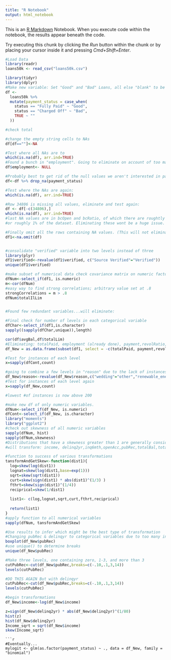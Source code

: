 ```yaml
---
title: "R Notebook"
output: html_notebook
---
```


This is an [R Markdown](http://rmarkdown.rstudio.com) Notebook. When you execute code within the notebook, the results appear beneath the code. 

Try executing this chunk by clicking the *Run* button within the chunk or by placing your cursor inside it and pressing *Cmd+Shift+Enter*. 

```r
#Load Data
library(readr)
loans50k <- read_csv("loans50k.csv")
```
```r
library(tidyr)
library(dplyr)
#Make new variable: Set "Good" and "Bad" Loans, all else "blank" to be removed later
df <-
  loans50k %>%
  mutate(payment_status = case_when(
    status == "Fully Paid" ~ "Good", 
    status == "Charged Off" ~ "Bad",
    TRUE ~ ""
  ))

#check total

#change the empty string cells to NAs
df[df==""]<-NA

#Test where all NAs are to 
which(is.na(df), arr.ind=TRUE)
#Found a bunch in "employment". Going to eliminate on account of too many levels/NA values.  
df$employment<- NULL

```

```r
#Probably best to get rid of the null values we aren't interested in payment_status:
df<-df %>% drop_na(payment_status)

#Test where the NAs are again:
which(is.na(df), arr.ind=TRUE)

#Row 34806 is missing all values, eliminate and test again:
df <- df[-c(34806),] 
which(is.na(df), arr.ind=TRUE)
#last NA values are in bcOpen and bcRatio, of which there are roughtly 400 incomplete entries, 
#or roughly 1% of the dataset. Eliminating these wont be a huge issue. 

#Finally omit all the rows containing NA values. (This will not eliminate the NA values in "length" as they are strings)
df1<-na.omit(df)


#consolidate "verified" variable into two levels instead of three
library(plyr)
df1$verified<-revalue(df1$verified, c("Source Verified"="Verified"))
unique(df1$verified)

```

```r
#make subset of numerical data check covariance matrix on numeric factors. 
dfNum<-select_if(df1, is.numeric)
m<-cor(dfNum)
#easy way to find strong correlations; arbitrary value set at .8
strongCorrelations = m > .8
dfNum$totalIlLim


#Found few redundant variables...will eliminate: 

#Final check for number of levels in each categorical variable
dfChar<-select_if(df1,is.character) 
sapply((sapply(dfChar,unique)),length)

cor(df$avgBal,df$totalLim)
#Eliminating: totalPaid, employment (already done), payment,revolRatio, avgBal, totalLim,state,status,loanID
df_New = as.data.frame(subset(df1, select = -c(totalPaid, payment,revolRatio, avgBal, totalLim,state,status,loanID,totalIlLim,totalBcLim)))

#Test for instances of each level
x=sapply(dfCont,count)

#going to combine a few levels in "reason" due to the lack of instances
df_New$reason<-revalue(df_New$reason,c("wedding"="other","renewable_energy"="other","house"="major_purchase"))
#Test for instances of each level again
x=sapply(df_New,count)

#lowest #of instances is now above 200
```


```r
#make new df of only numeric variables.
dfNum<-select_if(df_New, is.numeric)
dfCont<-select_if(df_New, is.character)
library("moments")
library("ggplot2")
#check out skewness of all numeric variables
sapply(dfNum, hist)
sapply(dfNum,skewness)
#Distributions that have a skewness greater than 1 are generally considered "highly skewed"
#will transform: income, delinq2yr,inq6mth,openAcc,pubRec,totalBal,totalRevLim,accOpen24,bcOpen,totalRevBal

```

```r
#function to success of various transformations
tansformAndGetSkew<-function(dist1){
  log=skew(log(dist1))
  lognat=skew(log(dist1,base=exp(1)))
  sqrt=skew(sqrt(dist1))
  curt=skew(sign(dist1) * abs(dist1)^(1/3) )
  fthrt=skew(sign(dist1)^(1/4))
  reciprical=skew(1/dist1)
  
  list1<- c(log,lognat,sqrt,curt,fthrt,reciprical)
  
  return(list1)
}
#apply function to all numerical variables
sapply(dfNum, tansformAndGetSkew)

#Use results to infer which might be the best type of transformation
#Changing pubRec & delinqyr to categorical variables due to too many instances of '0' in both. 
boxplot(df_New$pubRec)
#use unique() to determine breaks
unique(df_New$pubRec)

#Make three levels, one containing zero, 1-3, and more than 3
cutPubRec<-cut(df_New$pubRec,breaks=c(-.10,.1,3,14))
levels(cutPubRec)

#DO THIS AGAIN But with delinqyr
cutPubRec<-cut(df_New$pubRec,breaks=c(-.10,.1,3,14))
levels(cutPubRec)


```

```r


#begin transformations
df_New$income<-log(df_New$income)

z=sign(df_New$delinq2yr) * abs(df_New$delinq2yr)^(1/80) 
hist(z)
hist(df_New$delinq2yr)
Income_sqrt = sqrt(df_New$income)
skew(Income_sqrt)

```




```
```r
#Eventually...
mylogit <- glm(as.factor(payment_status) ~ ., data = df_New, family = "binomial")


```

```r

```


